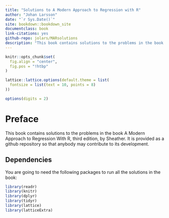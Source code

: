 ```yaml
---
title: "Solutions to A Modern Approach to Regression with R"
author: "Johan Larsson"
date: "`r Sys.Date()`"
site: bookdown::bookdown_site
documentclass: book
link-citations: yes
github-repo: jolars/MARsolutions
description: "This book contains solutions to the problems in the book A Modern Approach to Regression With R, third edition, by Sheather. It is provided as a github repository so that anybody may contribute to its development."
---
```


```r
knitr::opts_chunk$set(
  fig.align = "center",
  fig.pos = "!htbp"
)

lattice::lattice.options(default.theme = list(
  fontsize = list(text = 10, points = 8)  
))

options(digits = 2)

```

# Preface {-}

This book contains solutions to the problems in the book A Modern Approach to Regression With R, third edition, by Sheather. It is provided as a github repository so that anybody may contribute to its development.

## Dependencies {-}

You are going to need the following packages to run all the solutions in the
book:

```r
library(readr)
library(knitr)
library(dplyr)
library(tidyr)
library(lattice)
library(latticeExtra)
```





